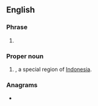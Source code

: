 {{also|yo|yo'|y/o|yō|yö|y.o.|Appendix:Variations of "yo"}}
==English==

===Phrase===
{{en-phrase}}

# {{abbreviation of|[[years]] [[old]]|lang=en}}

===Proper noun===
{{en-proper noun}}

# {{abbreviation of|Yogyakarta|dot=|lang=en}}, a special region of [[Indonesia]].

===Anagrams===
* {{anagrams|en|a=oy|oy}}